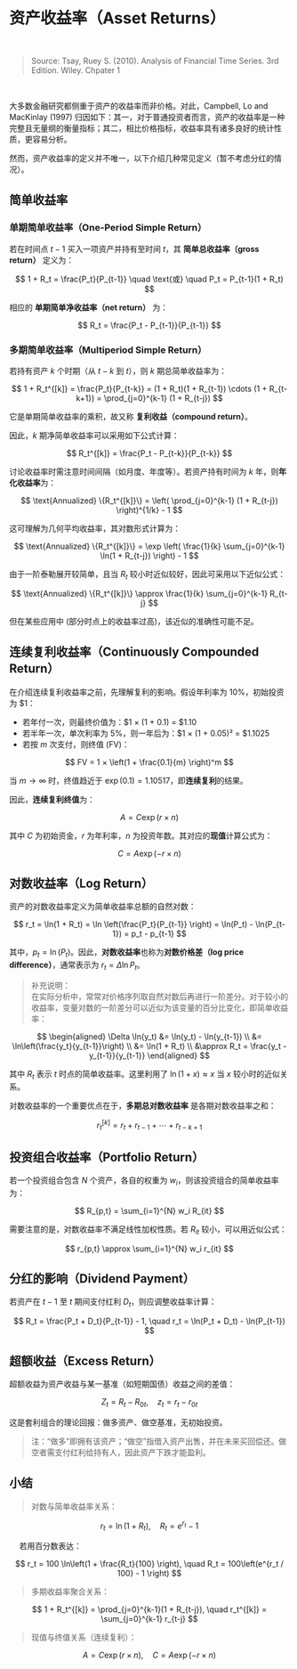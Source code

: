 # 资产收益率（Asset Returns）

&emsp;

> Source: Tsay, Ruey S. (2010). Analysis of Financial Time Series. 3rd Edition. Wiley. Chpater 1

&emsp;

大多数金融研究都侧重于资产的收益率而非价格。对此，Campbell, Lo and MacKinlay (1997) 归因如下：其一，对于普通投资者而言，资产的收益率是一种完整且无量纲的衡量指标；其二，相比价格指标，收益率具有诸多良好的统计性质，更容易分析。

然而，资产收益率的定义并不唯一，以下介绍几种常见定义（暂不考虑分红的情况）。

## 简单收益率

### 单期简单收益率（One-Period Simple Return）

若在时间点 $t - 1$ 买入一项资产并持有至时间 $t$，其 **简单总收益率（gross return）** 定义为：

$$
1 + R_t = \frac{P_t}{P_{t-1}} \quad \text{或} \quad P_t = P_{t-1}(1 + R_t)
$$

相应的 **单期简单净收益率（net return）** 为：

$$
R_t = \frac{P_t - P_{t-1}}{P_{t-1}}
$$


### 多期简单收益率（Multiperiod Simple Return）

若持有资产 $k$ 个时期（从 $t - k$ 到 $t$），则 $k$ 期总简单收益率为：

$$
1 + R_t^{[k]} = \frac{P_t}{P_{t-k}} = (1 + R_t)(1 + R_{t-1}) \cdots (1 + R_{t-k+1}) = \prod_{j=0}^{k-1} (1 + R_{t-j})
$$

它是单期简单收益率的乘积，故又称 **复利收益（compound return）**。

因此，$k$ 期净简单收益率可以采用如下公式计算：

$$
R_t^{[k]} = \frac{P_t - P_{t-k}}{P_{t-k}}
$$

讨论收益率时需注意时间间隔（如月度、年度等）。若资产持有时间为 $k$ 年，则**年化收益率**为：

$$
\text{Annualized} \{R_t^{[k]}\} = \left( \prod_{j=0}^{k-1} (1 + R_{t-j}) \right)^{1/k} - 1
$$

这可理解为几何平均收益率，其对数形式计算为：

$$
\text{Annualized} \{R_t^{[k]}\} = \exp \left( \frac{1}{k} \sum_{j=0}^{k-1} \ln(1 + R_{t-j}) \right) - 1
$$

由于一阶泰勒展开较简单，且当 $R_t$ 较小时近似较好，因此可采用以下近似公式：

$$
\text{Annualized} \{R_t^{[k]}\} \approx \frac{1}{k} \sum_{j=0}^{k-1} R_{t-j}
$$

但在某些应用中 (部分时点上的收益率过高)，该近似的准确性可能不足。

## 连续复利收益率（Continuously Compounded Return）

在介绍连续复利收益率之前，先理解复利的影响。假设年利率为 10%，初始投资为 \$1：

-   若年付一次，则最终价值为：\$1 × (1 + 0.1) = \$1.10
-   若半年一次，单次利率为 5%，则一年后为：\$1 × (1 + 0.05)² = \$1.1025
-   若按 $m$ 次支付，则终值 (FV)：

$$
FV = 1 × \left(1 + \frac{0.1}{m} \right)^m
$$

当 $m \to \infty$ 时，终值趋近于 $\exp(0.1) = 1.10517$，即**连续复利**的结果。

因此，**连续复利终值**为：

$$
A = C \exp(r × n)
$$

其中 $C$ 为初始资金，$r$ 为年利率，$n$ 为投资年数。其对应的**现值**计算公式为：

$$
C = A \exp(-r × n)
$$

## 对数收益率（Log Return）

资产的对数收益率定义为简单收益率总额的自然对数：

$$
r_t = \ln(1 + R_t) = \ln \left(\frac{P_t}{P_{t-1}} \right) = \ln(P_t) - \ln(P_{t-1}) = p_t - p_{t-1}
$$

其中，$p_t = \ln(P_t)$。因此，**对数收益率**也称为**对数价格差（log price difference）**，通常表示为 $r_t = \Delta\ln P_t$。

> 补充说明：\
> 在实际分析中，常常对价格序列取自然对数后再进行一阶差分。对于较小的收益率，变量对数的一阶差分可以近似为该变量的百分比变化，即简单收益率：

$$
\begin{aligned}
\Delta \ln(y_t) &= \ln(y_t) - \ln(y_{t-1}) \\
&= \ln\left(\frac{y_t}{y_{t-1}}\right) \\
&= \ln(1 + R_t) \\
&\approx R_t = \frac{y_t - y_{t-1}}{y_{t-1}}
\end{aligned}
$$

其中 $R_t$ 表示 $t$ 时点的简单收益率。这里利用了 $\ln(1 + x) \approx x$ 当 $x$ 较小时的近似关系。

对数收益率的一个重要优点在于，**多期总对数收益率** 是各期对数收益率之和：

$$
r_t^{[k]} = r_t + r_{t-1} + \cdots + r_{t-k+1}
$$


## 投资组合收益率（Portfolio Return）

若一个投资组合包含 $N$ 个资产，各自的权重为 $w_i$，则该投资组合的简单收益率为：

$$
R_{p,t} = \sum_{i=1}^{N} w_i R_{it}
$$

需要注意的是，对数收益率不满足线性加权性质。若 $R_{it}$ 较小，可以用近似公式：

$$
r_{p,t} \approx \sum_{i=1}^{N} w_i r_{it}
$$


## 分红的影响（Dividend Payment）

若资产在 $t - 1$ 至 $t$ 期间支付红利 $D_t$，则应调整收益率计算：

$$
R_t = \frac{P_t + D_t}{P_{t-1}} - 1, \quad r_t = \ln(P_t + D_t) - \ln(P_{t-1})
$$


## 超额收益（Excess Return）

超额收益为资产收益与某一基准（如短期国债）收益之间的差值：

$$
Z_t = R_t - R_{0t}, \quad z_t = r_t - r_{0t}
$$

这是套利组合的理论回报：做多资产、做空基准，无初始投资。

> 注：“做多”即拥有该资产；“做空”指借入资产出售，并在未来买回偿还。做空者需支付红利给持有人，因此资产下跌才能盈利。

## 小结

> 对数与简单收益率关系：

$$
r_t = \ln(1 + R_t), \quad R_t = e^{r_t} - 1
$$

  若用百分数表达：

$$
r_t = 100 \ln\left(1 + \frac{R_t}{100} \right), \quad R_t = 100\left(e^{r_t / 100} - 1 \right)
$$

> 多期收益率聚合关系：

$$
1 + R_t^{[k]} = \prod_{j=0}^{k-1}(1 + R_{t-j}), \quad r_t^{[k]} = \sum_{j=0}^{k-1} r_{t-j}
$$

> 现值与终值关系（连续复利）：

$$
A = C \exp(r × n), \quad C = A \exp(-r × n)
$$
